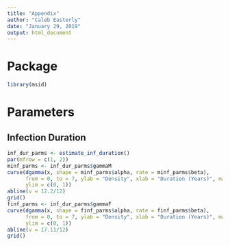 ```yaml
---
title: "Appendix"
author: "Caleb Easterly"
date: "January 29, 2019"
output: html_document
---
```


# Package
```r
library(msid)
```

# Parameters

## Infection Duration

```r
inf_dur_parms <- estimate_inf_duration()
par(mfrow = c(1, 2))
minf_parms <- inf_dur_parms$gammaM
curve(dgamma(x, shape = minf_parms$alpha, rate = minf_parms$beta),
      from = 0, to = 7, ylab = "Density", xlab = "Duration (Years)", main = "Male Duration of Infection",
      ylim = c(0, 1))
abline(v = 12.2/12)
grid()
finf_parms <- inf_dur_parms$gammaF
curve(dgamma(x, shape = finf_parms$alpha, rate = finf_parms$beta),
      from = 0, to = 7, ylab = "Density", xlab = "Duration (Years)", main = "Female Duration of Infection",
      ylim = c(0, 1))
abline(v = 17.11/12)
grid()
```

